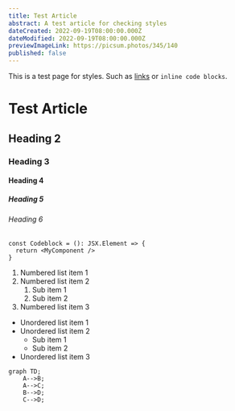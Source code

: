 ```yaml
---
title: Test Article
abstract: A test article for checking styles
dateCreated: 2022-09-19T08:00:00.000Z
dateModified: 2022-09-19T08:00:00.000Z
previewImageLink: https://picsum.photos/345/140
published: false
---
```


This is a test page for styles. Such as [links](https://www.imdb.com/title/tt0119809/) or `inline code blocks`.

# Test Article

## Heading 2

### Heading 3

#### Heading 4

##### Heading 5

###### Heading 6

```tsx
const Codeblock = (): JSX.Element => {
  return <MyComponent />
}
```

1. Numbered list item 1
2. Numbered list item 2
   1. Sub item 1
   2. Sub item 2
3. Numbered list item 3

- Unordered list item 1
- Unordered list item 2
   - Sub item 1
   - Sub item 2
- Unordered list item 3

```mermaid
graph TD;
    A-->B;
    A-->C;
    B-->D;
    C-->D;
```

<TestComponent />

